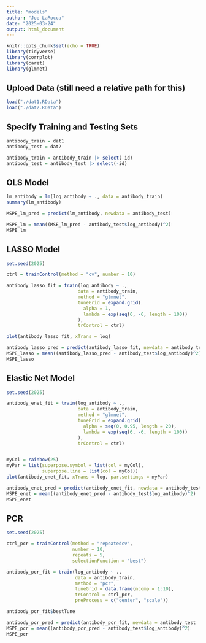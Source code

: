 ```yaml
---
title: "models"
author: "Joe LaRocca"
date: "2025-03-24"
output: html_document
---
```


```r
knitr::opts_chunk$set(echo = TRUE)
library(tidyverse)
library(corrplot)
library(caret)
library(glmnet)
```

## Upload Data (still need a relative path for this)

```r

load("./dat1.RData")
load("./dat2.RData")

```

## Specify Training and Testing Sets

```r

antibody_train = dat1
antibody_test = dat2

antibody_train = antibody_train |> select(-id)
antibody_test = antibody_test |> select(-id)

```

## OLS Model

```r

lm_antibody = lm(log_antibody ~ ., data = antibody_train)
summary(lm_antibody)

MSPE_lm_pred = predict(lm_antibody, newdata = antibody_test)

MSPE_lm = mean((MSE_lm_pred - antibody_test$log_antibody)^2)
MSPE_lm

```

## LASSO Model

```r

set.seed(2025)

ctrl = trainControl(method = "cv", number = 10)

antibody_lasso_fit = train(log_antibody ~ ., 
                          data = antibody_train,
                          method = "glmnet",
                          tuneGrid = expand.grid(
                            alpha = 1, 
                            lambda = exp(seq(6, -6, length = 100))
                          ),
                          trControl = ctrl)

plot(antibody_lasso_fit, xTrans = log)

antibody_lasso_pred = predict(antibody_lasso_fit, newdata = antibody_test |> select(-log_antibody))
MSPE_lasso = mean((antibody_lasso_pred - antibody_test$log_antibody)^2)
MSPE_lasso

```

## Elastic Net Model

```r

set.seed(2025)

antibody_enet_fit = train(log_antibody ~ ., 
                          data = antibody_train,
                          method = "glmnet",
                          tuneGrid = expand.grid(
                            alpha = seq(0, 0.95, length = 20), 
                            lambda = exp(seq(6, -6, length = 100))
                          ),
                          trControl = ctrl)


myCol = rainbow(25)
myPar = list(superpose.symbol = list(col = myCol),
             superpose.line = list(col = myCol))
plot(antibody_enet_fit, xTrans = log, par.settings = myPar)

antibody_enet_pred = predict(antibody_enet_fit, newdata = antibody_test |> select(-log_antibody))
MSPE_enet = mean((antibody_enet_pred - antibody_test$log_antibody)^2)
MSPE_enet

```

## PCR

```r

set.seed(2025)

ctrl_pcr = trainControl(method = "repeatedcv",
                        number = 10,
                        repeats = 5,
                        selectionFunction = "best")

antibody_pcr_fit = train(log_antibody ~ ., 
                         data = antibody_train,
                         method = "pcr",
                         tuneGrid = data.frame(ncomp = 1:10),
                         trControl = ctrl_pcr,
                         preProcess = c("center", "scale"))

antibody_pcr_fit$bestTune

antibody_pcr_pred = predict(antibody_pcr_fit, newdata = antibody_test |> select(-log_antibody))
MSPE_pcr = mean((antibody_pcr_pred - antibody_test$log_antibody)^2)
MSPE_pcr


```



